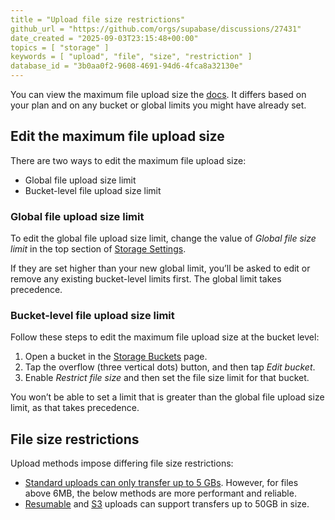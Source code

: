 ```yaml
---
title = "Upload file size restrictions"
github_url = "https://github.com/orgs/supabase/discussions/27431"
date_created = "2025-09-03T23:15:48+00:00"
topics = [ "storage" ]
keywords = [ "upload", "file", "size", "restriction" ]
database_id = "3b0aa0f2-9608-4691-94d6-4fca8a32130e"
---
```


You can view the maximum file upload size the [docs](https://supabase.com/docs/guides/storage/uploads/file-limits). It differs based on your plan and on any bucket or global limits you might have already set.

## Edit the maximum file upload size

There are two ways to edit the maximum file upload size:

- Global file upload size limit
- Bucket-level file upload size limit

### Global file upload size limit

To edit the global file upload size limit, change the value of _Global file size limit_ in the top section of [Storage Settings](https://supabase.com/dashboard/project/_/storage/settings).

If they are set higher than your new global limit, you’ll be asked to edit or remove any existing bucket-level limits first. The global limit takes precedence.

### Bucket-level file upload size limit

Follow these steps to edit the maximum file upload size at the bucket level:

1. Open a bucket in the [Storage Buckets](https://supabase.com/dashboard/project/_/storage/buckets/) page.
2. Tap the overflow (three vertical dots) button, and then tap _Edit bucket_.
3. Enable _Restrict file size_ and then set the file size limit for that bucket.

You won’t be able to set a limit that is greater than the global file upload size limit, as that takes precedence.

## File size restrictions

Upload methods impose differing file size restrictions:

- [Standard uploads can only transfer up to 5 GBs](https://supabase.com/docs/guides/storage/uploads/standard-uploads?queryGroups=language&language=js). However, for files above 6MB, the below methods are more performant and reliable.
- [Resumable](https://supabase.com/docs/guides/storage/uploads/resumable-uploads) and [S3](https://supabase.com/docs/guides/storage/uploads/resumable-uploads) uploads can support transfers up to 50GB in size.

